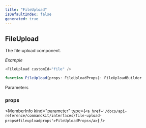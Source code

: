 ```yaml
---
title: "FileUpload"
isDefaultIndex: false
generated: true
---
```



<!-- This file was generated from the CommandKit source. Do not modify. Instead, re-run the "docgen" script -->


## FileUpload

<GenerationInfo sourceFile="packages/commandkit/src/components/interactive/modal/Modal.ts" sourceLine="173" packageName="commandkit" />

The file upload component.



*Example*

```ts
<FileUpload customId="file" />
```

```ts title="Signature"
function FileUpload(props: FileUploadProps): FileUploadBuilder
```
Parameters

### props

<MemberInfo kind="parameter" type={`<a href='/docs/api-reference/commandkit/interfaces/file-upload-props#fileuploadprops'>FileUploadProps</a>`} />

